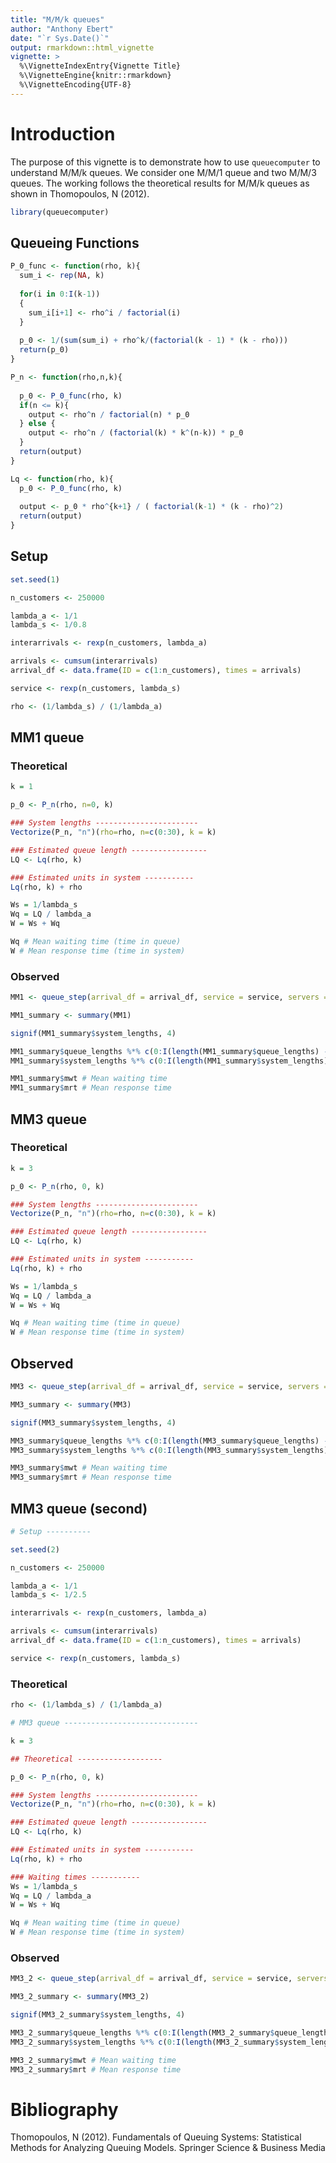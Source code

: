 ```yaml
---
title: "M/M/k queues"
author: "Anthony Ebert"
date: "`r Sys.Date()`"
output: rmarkdown::html_vignette
vignette: >
  %\VignetteIndexEntry{Vignette Title}
  %\VignetteEngine{knitr::rmarkdown}
  %\VignetteEncoding{UTF-8}
---
```


# Introduction

The purpose of this vignette is to demonstrate how to use `queuecomputer` to understand M/M/k queues. We consider one M/M/1 queue and two M/M/3 queues. The working follows the theoretical results for M/M/k queues as shown in Thomopoulos, N (2012). 

```r
library(queuecomputer)
```

## Queueing Functions

```r

P_0_func <- function(rho, k){
  sum_i <- rep(NA, k)
  
  for(i in 0:I(k-1))
  {
    sum_i[i+1] <- rho^i / factorial(i)
  }
  
  p_0 <- 1/(sum(sum_i) + rho^k/(factorial(k - 1) * (k - rho)))
  return(p_0)
}

P_n <- function(rho,n,k){
  
  p_0 <- P_0_func(rho, k)
  if(n <= k){
    output <- rho^n / factorial(n) * p_0
  } else {
    output <- rho^n / (factorial(k) * k^(n-k)) * p_0
  }
  return(output)
}

Lq <- function(rho, k){
  p_0 <- P_0_func(rho, k)
  
  output <- p_0 * rho^{k+1} / ( factorial(k-1) * (k - rho)^2)
  return(output)
}

```

## Setup

```r

set.seed(1)

n_customers <- 250000

lambda_a <- 1/1
lambda_s <- 1/0.8

interarrivals <- rexp(n_customers, lambda_a)

arrivals <- cumsum(interarrivals)
arrival_df <- data.frame(ID = c(1:n_customers), times = arrivals)

service <- rexp(n_customers, lambda_s)

rho <- (1/lambda_s) / (1/lambda_a)
```

## MM1 queue

### Theoretical

```r

k = 1

p_0 <- P_n(rho, n=0, k)

### System lengths -----------------------
Vectorize(P_n, "n")(rho=rho, n=c(0:30), k = k)

### Estimated queue length -----------------
LQ <- Lq(rho, k)

### Estimated units in system -----------
Lq(rho, k) + rho

Ws = 1/lambda_s
Wq = LQ / lambda_a
W = Ws + Wq

Wq # Mean waiting time (time in queue)
W # Mean response time (time in system)

```

### Observed

```r

MM1 <- queue_step(arrival_df = arrival_df, service = service, servers = k)

MM1_summary <- summary(MM1)

signif(MM1_summary$system_lengths, 4)

MM1_summary$queue_lengths %*% c(0:I(length(MM1_summary$queue_lengths) - 1)) # Mean queue length
MM1_summary$system_lengths %*% c(0:I(length(MM1_summary$system_lengths) - 1)) # Mean system length (number of customers in system)

MM1_summary$mwt # Mean waiting time
MM1_summary$mrt # Mean response time
```

## MM3 queue 

### Theoretical

```r

k = 3

p_0 <- P_n(rho, 0, k)

### System lengths -----------------------
Vectorize(P_n, "n")(rho=rho, n=c(0:30), k = k)

### Estimated queue length -----------------
LQ <- Lq(rho, k)

### Estimated units in system -----------
Lq(rho, k) + rho

Ws = 1/lambda_s
Wq = LQ / lambda_a
W = Ws + Wq

Wq # Mean waiting time (time in queue)
W # Mean response time (time in system)

```

## Observed

```r


MM3 <- queue_step(arrival_df = arrival_df, service = service, servers = k)

MM3_summary <- summary(MM3)

signif(MM3_summary$system_lengths, 4)

MM3_summary$queue_lengths %*% c(0:I(length(MM3_summary$queue_lengths) - 1)) # Mean queue length
MM3_summary$system_lengths %*% c(0:I(length(MM3_summary$system_lengths) - 1)) # Mean system length (number of customers in system)

MM3_summary$mwt # Mean waiting time
MM3_summary$mrt # Mean response time

```

## MM3 queue (second)

```r

# Setup ----------

set.seed(2)

n_customers <- 250000

lambda_a <- 1/1
lambda_s <- 1/2.5

interarrivals <- rexp(n_customers, lambda_a)

arrivals <- cumsum(interarrivals)
arrival_df <- data.frame(ID = c(1:n_customers), times = arrivals)

service <- rexp(n_customers, lambda_s)

```

### Theoretical

```r

rho <- (1/lambda_s) / (1/lambda_a)

# MM3 queue ------------------------------

k = 3

## Theoretical -------------------

p_0 <- P_n(rho, 0, k)

### System lengths -----------------------
Vectorize(P_n, "n")(rho=rho, n=c(0:30), k = k)

### Estimated queue length -----------------
LQ <- Lq(rho, k)

### Estimated units in system -----------
Lq(rho, k) + rho

### Waiting times -----------
Ws = 1/lambda_s
Wq = LQ / lambda_a
W = Ws + Wq

Wq # Mean waiting time (time in queue)
W # Mean response time (time in system)

```

### Observed

```r


MM3_2 <- queue_step(arrival_df = arrival_df, service = service, servers = k)

MM3_2_summary <- summary(MM3_2)

signif(MM3_2_summary$system_lengths, 4)

MM3_2_summary$queue_lengths %*% c(0:I(length(MM3_2_summary$queue_lengths) - 1)) # Mean queue length
MM3_2_summary$system_lengths %*% c(0:I(length(MM3_2_summary$system_lengths) - 1)) # Mean system length (number of customers in system)

MM3_2_summary$mwt # Mean waiting time
MM3_2_summary$mrt # Mean response time
```

# Bibliography

Thomopoulos, N (2012). Fundamentals of Queuing Systems: Statistical Methods for Analyzing Queuing Models. Springer Science \& Business Media

